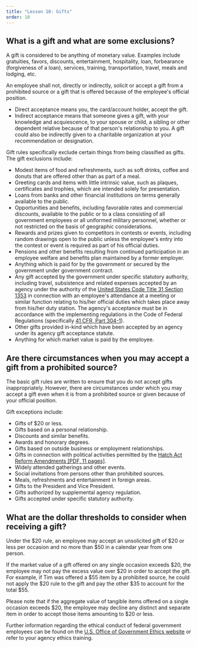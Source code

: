 ```yaml
---
title: "Lesson 10: Gifts"
order: 10
---
```


## What is a gift and what are some exclusions?

A gift is considered to be anything of monetary value. Examples include gratuities, favors, discounts, entertainment, hospitality, loan, forbearance (forgiveness of a loan), services, training, transportation, travel, meals and lodging, etc.

An employee shall not, directly or indirectly, solicit or accept a gift from a prohibited source or a gift that is offered because of the employee's official position.

- Direct acceptance means you, the card/account holder, accept the gift.
- Indirect acceptance means that someone gives a gift, with your knowledge and acquiescence, to your spouse or child, a sibling or other dependent relative because of that person's relationship to you. A gift could also be indirectly given to a charitable organization at your recommendation or designation.

Gift rules specifically exclude certain things from being classified as gifts. The gift exclusions include:

- Modest items of food and refreshments, such as soft drinks, coffee and donuts that are offered other than as part of a meal.
- Greeting cards and items with little intrinsic value, such as plaques, certificates and trophies, which are intended solely for presentation.
- Loans from banks and other financial institutions on terms generally available to the public.
- Opportunities and benefits, including favorable rates and commercial discounts, available to the public or to a class consisting of all government employees or all uniformed military personnel, whether or not restricted on the basis of geographic considerations.
- Rewards and prizes given to competitors in contests or events, including random drawings open to the public unless the employee's entry into the contest or event is required as part of his official duties.
- Pensions and other benefits resulting from continued participation in an employee welfare and benefits plan maintained by a former employer.
- Anything which is paid for by the government or secured by the government under government contract.
- Any gift accepted by the government under specific statutory authority, including travel, subsistence and related expenses accepted by an agency under the authority of the [United States Code Title 31 Section 1353](https://uscode.house.gov/view.xhtml?req=(title:31%20section:1353%20edition:prelim)%20OR%20(granuleid:USC-prelim-title31-section1353)&f=treesort&edition=prelim&num=0&jumpTo=true) in connection with an employee's attendance at a meeting or similar function relating to his/her official duties which takes place away from his/her duty station. The agency's acceptance must be in accordance with the implementing regulations in the Code of Federal Regulations (specifically [41 CFR, Part 304-1](https://www.ecfr.gov/current/title-41/subtitle-F/chapter-304/subchapter-A/part-304-1)).
- Other gifts provided in-kind which have been accepted by an agency under its agency gift acceptance statute.
- Anything for which market value is paid by the employee.

## Are there circumstances when you may accept a gift from a prohibited source?

The basic gift rules are written to ensure that you do not accept gifts inappropriately. However, there are circumstances under which you may accept a gift even when it is from a prohibited source or given because of your official position.

Gift exceptions include:
- Gifts of $20 or less.
- Gifts based on a personal relationship.
- Discounts and similar benefits.
- Awards and honorary degrees.
- Gifts based on outside business or employment relationships.
- Gifts in connection with political activities permitted by the [Hatch Act Reform Amendments [PDF, 11 pages]](https://www.congress.gov/103/statute/STATUTE-107/STATUTE-107-Pg1001.pdf).
- Widely attended gatherings and other events.
- Social invitations from persons other than prohibited sources.
- Meals, refreshments and entertainment in foreign areas.
- Gifts to the President and Vice President.
- Gifts authorized by supplemental agency regulation.
- Gifts accepted under specific statutory authority.

## What are the dollar thresholds to consider when receiving a gift?

Under the $20 rule, an employee may accept an unsolicited gift of $20 or less per occasion and no more than $50 in a calendar year from one person. 

If the market value of a gift offered on any single occasion exceeds $20, the employee may not pay the excess value over $20 in order to accept the gift. For example, if Tim was offered a $55 item by a prohibited source, he could not apply the $20 rule to the gift and pay the other $35 to account for the total $55.

Please note that if the aggregate value of tangible items offered on a single occasion exceeds $20, the employee may decline any distinct and separate item in order to accept those items amounting to $20 or less.

Further information regarding the ethical conduct of federal government employees can be found on the [U.S. Office of Government Ethics website](http://www.oge.gov/) or refer to your agency ethics training.

